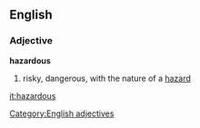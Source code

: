 ==English==
=== Adjective ===
[[Category:English adjectives]]
'''hazardous'''
# risky, dangerous, with the nature of a [[hazard]]

[[it:hazardous]]